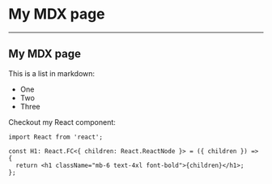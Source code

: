 # My MDX page
---
## My MDX page

This is a list in markdown:

- One
- Two
- Three

Checkout my React component:

```tsx
import React from 'react';

const H1: React.FC<{ children: React.ReactNode }> = ({ children }) => {
  return <h1 className="mb-6 text-4xl font-bold">{children}</h1>;
};
```


